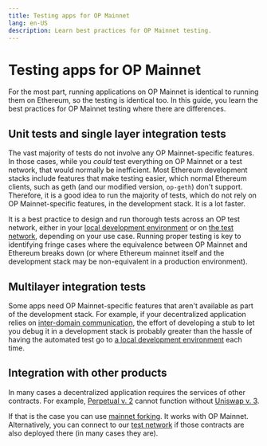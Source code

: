 ```yaml
---
title: Testing apps for OP Mainnet
lang: en-US
description: Learn best practices for OP Mainnet testing.
---
```


# Testing apps for OP Mainnet

For the most part, running applications on OP Mainnet is identical to running them on Ethereum, so the testing is identical too.
In this guide, you learn the best practices for OP Mainnet testing where there are differences.

## Unit tests and single layer integration tests

The vast majority of tests do not involve any OP Mainnet-specific features.
In those cases, while you *could* test everything on OP Mainnet or a test network, that would normally be inefficient.
Most Ethereum development stacks include features that make testing easier, which normal Ethereum clients, such as geth (and our modified version, `op-geth`) don't support.
Therefore, it is a good idea to run the majority of tests, which do not rely on OP Mainnet-specific features, in the development stack.
It is a lot faster.

It is a best practice to design and run thorough tests across an OP test network, either in your [local development environment](dev-node) or on [the test network](/stack/chain/networks#op-sepolia), depending on your use case.
Running proper testing is key to identifying fringe cases where the equivalence between OP Mainnet and Ethereum breaks down (or where Ethereum mainnet itself and the development stack may be non-equivalent in a production environment).

## Multilayer integration tests

Some apps need OP Mainnet-specific features that aren't available as part of the development stack.
For example, if your decentralized application relies on [inter-domain communication](/app-developers/bridging/messaging), the effort of developing a stub to let you debug it in a development stack is probably greater than the hassle of having the automated test go to [a local development environment](dev-node) each time.

## Integration with other products

In many cases a decentralized application requires the services of other contracts.
For example, [Perpetual v. 2](https://docs.perp.com/docs/guides/integration-guide) cannot function without [Uniswap v. 3](https://uniswap.org/blog/uniswap-v3).

If that is the case you can use [mainnet forking](https://hardhat.org/hardhat-network/guides/mainnet-forking.html).
It works with OP Mainnet.
Alternatively, you can connect to our [test network](/chain/networks#op-sepolia) if those contracts are also deployed there (in many cases they are).
